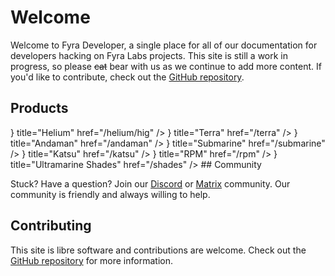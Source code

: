 
# Welcome

Welcome to Fyra Developer, a single place for all of our documentation for developers hacking on Fyra Labs projects.
This site is still a work in progress, so please ~~cat~~ bear with us as we continue to add more content.
If you'd like to contribute, check out the [GitHub repository](https://github.com/FyraLabs/devdocs).

## Products

<Cards>
  <Card
    icon={<FontAwesomeIcon icon={faAtom} />}
    title="Helium"
    href="/helium/hig"
  />
  <Card 
    icon={<FontAwesomeIcon icon={faBox} />} 
    title="Terra" 
    href="/terra" 
  />
  <Card
    icon={<FontAwesomeIcon icon={faHammer} />}
    title="Andaman"
    href="/andaman"
  />
  <Card 
    icon={<FontAwesomeIcon icon={faAnchor} />} 
    title="Submarine" 
    href="/submarine" 
  />
  <Card
    icon={<FontAwesomeIcon icon={faBowlFood} />}
    title="Katsu"
    href="/katsu"
  />
  <Card
    icon={<FontAwesomeIcon icon={faGaugeHigh} />}
    title="RPM"
    href="/rpm"
  />
  <Card
    icon={<FontAwesomeIcon icon={faPalette} />}
    title="Ultramarine Shades"
    href="/shades"
  />
</Cards>
## Community

Stuck? Have a question? Join our [Discord](https://discord.gg/BHNfGewTXX) or [Matrix](https://matrix.to/?ref=developer.fyralabs.com#/#hub:fyralabs.com) community. Our community is friendly and always willing to help.

## Contributing

This site is libre software and contributions are welcome. Check out the [GitHub repository](https://github.com/FyraLabs/devdocs) for more information.

